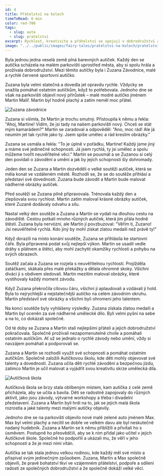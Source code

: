 ```yaml
---
id: 4
title: Přátelství na kolech
timeToRead: 6 min
color: red-700
tags:
  - slug: auta
  - slug: pratelstvi
excerpt: Rychlost, kreativita a přátelství se spojují v dobrodružství autíček Zuzany Závodnice a Martina Malíře, kteří společně objevují své jedinečné schopnosti. Připojte se k nim na jejich cestě!
image: "../../public/images/fairy-tales/pratelstvi-na-kolech/pratelstvi-na-kolech.webp"
---
```


Byla jednou jedna veselá země plná barevných autíček. Každý den se autíčka scházela na malém parkovišti uprostřed města, aby si spolu hrála a prožívala dobrodružství. Mezi těmito autíčky byla i Zuzana Závodnice, malé a rychlé červené sportovní autíčko.

Zuzana byla velmi statečná a dovedla jet opravdu rychle. Vždycky se snažila pomáhat ostatním autíčkům, když to potřebovala. Jednoho dne se však na parkovišti objevil nový přírůstek – malé modré autíčko jménem Martin Malíř. Martin byl hodně plachý a zatím neměl moc přátel.

<Image
  src="/images/fairy-tales/pratelstvi-na-kolech/zuzana-zavodnice.webp"
  blurDataURL="/_next/image?url=/images/fairy-tales/pratelstvi-na-kolech/zuzana-zavodnice.webp&w=16&q=1"
  alt="Zuzana závodnice"
/>

Zuzana si všimla, že Martin je trochu smutný. Přistoupila k němu a řekla: "Ahoj, Martine! Vidím, že jsi tady na našem parkovišti nový. Chceš se stát mým kamarádem?" Martin se zaradoval a odpověděl: "Ano, moc rád! Ale já neumím jet tak rychle jako ty. Jsem spíše umělec a rád kreslím obrázky."

Zuzana se usmála a řekla: "To je úplně v pořádku, Martine! Každý jsme jiný a máme své jedinečné schopnosti. Já jsem rychlá, ty jsi umělec a spolu můžeme tvořit neuvěřitelné věci." Martin se pousmál a se Zuzanou si celý den povídali o závodění a umění a jak by jejich schopnosti šly dohromady.

Jeden den se Zuzana a Martin dozvěděli o velké soutěži autíček, která se měla konat ve vzdáleném městě. Rozhodli se, že se do soutěže přihlásí a představí své dovednosti. Zuzana bude závodit a Martin bude malovat nádherné obrázky autíček.

Před soutěží se Zuzana pilně připravovala. Trénovala každý den a zlepšovala svou rychlost. Martin zatím maloval krásné obrázky autíček, které Zuzaně dodávaly odvahu a sílu.

Nastal velký den soutěže a Zuzana a Martin se vydali na dlouhou cestu na závodiště. Cestou potkali mnoho různých autíček, která jim přála hodně štěstí. Zuzana byla nervózní, ale Martin jí povzbuzoval: "Věřím ti, Zuzano! Jsi neuvěřitelně rychlá. Kdo jiný by mohl získat zlatou medaili než právě ty!"

Když dorazili na místo konání soutěže, Zuzana se přihlásila ke startovní čáře. Byla připravená podat svůj nejlepší výkon. Martin se usadil vedle dráhy s plátnem a štětci, aby mohl zachytit okamžiky rychlosti a pohybu na svých obrazech.

Soutěž začala a Zuzana se rozjela s neuvěřitelnou rychlostí. Projížděla zatáčkami, skákala přes malé překážky a dělala ohromné skoky. Všichni diváci ji s obdivem sledovali. Martin mezitím maloval obrázky, které vystihovaly každý moment závodu.

Když Zuzana překročila cílovou čáru, všichni ji aplaudovali a vzdávali jí hold. Byla to nejrychlejší a nejstatečnější autíčko na celém závodním okruhu. Martin představil své obrázky a všichni byli ohromeni jeho talentem.

Na konci soutěže byly vyhlášeny výsledky. Zuzana získala zlatou medaili a Martin byl oceněn za své nádherné umělecké dílo. Byli velmi pyšní na sebe a na to, co dokázali společně.

Od té doby se Zuzana a Martin stali nejlepšími přáteli a jejich dobrodružství pokračovala. Společně prožívali nezapomenutelné chvíle a pomáhali ostatním autíčkům. Ať už se jednalo o rychlé závody nebo umění, vždy si navzájem pomáhali a podporovali se.

Zuzana a Martin se rozhodli využít své schopnosti a pomáhat ostatním autíčkům. Společně založili Autíčkovou školu, kde děti mohly objevovat své talenty a dovednosti. Zuzana učila děti rychlé závodění a bezpečnou jízdu, zatímco Martin je učil malovat a vyjádřit svou kreativitu skrze umělecká díla.

<Image
  src="/images/fairy-tales/pratelstvi-na-kolech/autickova-skola.webp"
  blurDataURL="/_next/image?url=/images/fairy-tales/pratelstvi-na-kolech/autickova-skola.webp&w=16&q=1"
  alt="Autíčková škola"
/>

Autíčková škola se brzy stala oblíbeným místem, kam autíčka z celé země přicházela, aby se učila a bavila. Děti se radostně zapojovaly do různých aktivit, jako jsou závody, výtvarné workshopy a třeba i divadelní představení. Zuzana a Martin byli hrdí na to, jak se jejich malá škola rozrostla a jaké talenty mezi malými autíčky objevily.

Jednoho dne se na parkovišti objevilo nové malé zelené auto jménem Max. Max byl velmi plachý a necítil se dobře ve velkém davu ale byl neskutečně nadaný hudebník. Zuzana a Martin se k němu přiblížili a přivítali ho s úsměvem. Postupně ho přesvědčili, aby se k nim přidal jako učitel v jejich Autíčkové škole. Společně ho podpořili a ukázali mu, že věří v jeho schopnosti a že je mezi nimi vítán.

Autíčka se tak stala jednou velkou rodinou, kde každý měl své místo a přispíval svým jedinečným způsobem. Zuzana, Martin a Max společně objevili, že pravé bohatství tkví ve vzájemném přátelství, podpoře a sdílení radosti ze společných dobrodružství a že společně dokáží velké věci.
